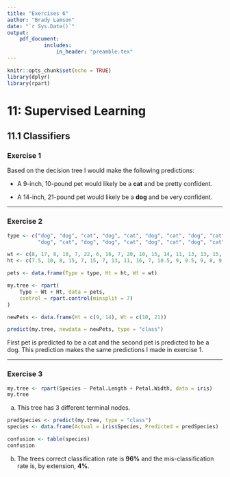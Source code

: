 ```yaml
---
title: "Exercises 6"
author: "Brady Lamson"
date: "`r Sys.Date()`"
output: 
    pdf_document:
            includes:
                in_header: "preamble.tex"
---
```


```r
knitr::opts_chunk$set(echo = TRUE)
library(dplyr)
library(rpart)
```

# 11: Supervised Learning
## 11.1 Classifiers
### Exercise 1

Based on the decision tree I would make the following predictions:

- A 9-inch, 10-pound pet would likely be a **cat** and be pretty confident. 

- A 14-inch, 21-pound pet would likely be a **dog** and be very confident. 

***
### Exercise 2

```r
type <- c("dog", "dog", "cat", "dog", "cat", "dog", "cat", "dog", "cat",
          "dog", "cat", "dog", "dog", "cat", "dog", "cat", "dog", "cat", "dog")

wt <- c(8, 17, 8, 18, 7, 22, 6, 16, 7, 20, 10, 15, 14, 11, 13, 13, 15, 17, 10)
ht <- c(7.5, 10, 8, 15, 7, 15, 7, 13, 11, 16, 7, 10.5, 9, 9.5, 9, 8, 9, 8, 12)

pets <- data.frame(Type = type, Ht = ht, Wt = wt)

my.tree <- rpart(
    Type ~ Wt + Ht, data = pets,
    control = rpart.control(minsplit = 7)
)

newPets <- data.frame(Ht = c(9, 14), Wt = c(10, 21))

predict(my.tree, newdata = newPets, type = "class")
```

First pet is predicted to be a cat and the second pet is predicted to be a dog. This prediction makes the same predictions I made in exercise 1. 

***
\pagebreak
### Exercise 3

```r
my.tree <- rpart(Species ~ Petal.Length + Petal.Width, data = iris)
my.tree
```

a) This tree has 3 different terminal nodes.

```r
predSpecies <- predict(my.tree, type = "class")
species <- data.frame(Actual = iris$Species, Predicted = predSpecies)

confusion <- table(species)
confusion
```

b) The trees correct classification rate is **96%** and the mis-classification rate is, by extension, **4%**.